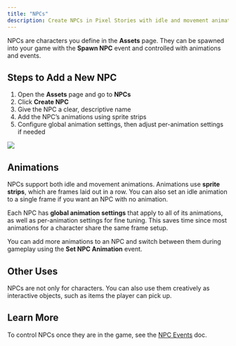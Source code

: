 ```yaml
---
title: "NPCs"
description: Create NPCs in Pixel Stories with idle and movement animations, sprite strips, and global settings. Spawn and control them with NPC events.
---
```


NPCs are characters you define in the **Assets** page. They can be spawned into your game with the **Spawn NPC** event and controlled with animations and events.

## Steps to Add a New NPC

1. Open the **Assets** page and go to **NPCs**
2. Click **Create NPC**
3. Give the NPC a clear, descriptive name
4. Add the NPC’s animations using sprite strips
5. Configure global animation settings, then adjust per-animation settings if needed

![](../../../assets/docs-images/game-assets/image-3.png)

## Animations

NPCs support both idle and movement animations. Animations use **sprite strips**, which are frames laid out in a row. You can also set an idle animation to a single frame if you want an NPC with no animation.

Each NPC has **global animation settings** that apply to all of its animations, as well as per-animation settings for fine tuning. This saves time since most animations for a character share the same frame setup.

You can add more animations to an NPC and switch between them during gameplay using the **Set NPC Animation** event.

## Other Uses

NPCs are not only for characters. You can also use them creatively as interactive objects, such as items the player can pick up.

## Learn More

To control NPCs once they are in the game, see the [NPC Events](./npc-events.md) doc.
